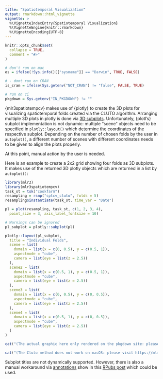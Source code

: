 ```yaml
---
title: "Spatiotemporal Visualization"
output: rmarkdown::html_vignette
vignette: >
  %\VignetteIndexEntry{Spatiotemporal Visualization}
  %\VignetteEngine{knitr::rmarkdown}
  %\VignetteEncoding{UTF-8}
---
```


```r
knitr::opts_chunk$set(
  collapse = TRUE,
  comment = "#>"
)

# don't run on mac
os = ifelse(!Sys.info()[["sysname"]] == "Darwin", TRUE, FALSE)

# - dont run on CRAN
is_cran = ifelse(Sys.getenv("NOT_CRAN") != "false", FALSE, TRUE)

# run on ci
pkgdown = Sys.getenv("IN_PKGDOWN") != ""
```

{mlr3spatiotempcv} makes use of {plotly} to create the 3D plots for visualizing spatiotemporal folds created via the CLUTO algorithm.
Arranging multiple 3D plots in plotly is done via [3D subplots](https://plotly.com/r/3d-subplots/).
Unfortunately, {plotl's} subplot implementation is not dynamic: multiple "scene" objects need to be specified in `plotly::layout()` which determine the coordinates of the respective subplot.
Depending on the number of chosen folds by the user in `autoplot()`, a different number of scenes with different coordinates needs to be given to align the plots properly.

At this point, manual action by the user is needed.

Here is an example to create a 2x2 grid showing four folds as 3D subplots.
It makes use of the returned 3D plotly objects which are returned in a list by `autoplot()`:

```r
library(mlr3)
library(mlr3spatiotempcv)
task_st = tsk("cookfarm")
resampling = rsmp("sptcv_cluto", folds = 5)
resampling$instantiate(task_st, time_var = "Date")

pl = plot(resampling, task_st, c(1, 2, 3, 4),
  point_size = 3, axis_label_fontsize = 10)

# Warnings can be ignored
pl_subplot = plotly::subplot(pl)

plotly::layout(pl_subplot,
  title = "Individual Folds",
  scene = list(
    domain = list(x = c(0, 0.5), y = c(0.5, 1)),
    aspectmode = "cube",
    camera = list(eye = list(z = 2.5))
  ),
  scene2 = list(
    domain = list(x = c(0.5, 1), y = c(0.5, 1)),
    aspectmode = "cube",
    camera = list(eye = list(z = 2.5))
  ),
  scene3 = list(
    domain = list(x = c(0, 0.5), y = c(0, 0.5)),
    aspectmode = "cube",
    camera = list(eye = list(z = 2.5))
  ),
  scene4 = list(
    domain = list(x = c(0.5, 1), y = c(0, 0.5)),
    aspectmode = "cube",
    camera = list(eye = list(z = 2.5))
  )
)
```

```r
cat("(The actual graphic here only rendered on the pkgdown site: please visit https://mlr3spatiotempcv.mlr-org.com.)")
```

```r
cat("(The Cluto method does not work on macOS: please visit https://mlr3spatiotempcv.mlr-org.com to see the rendered plot.)")
```

Subplot titles are not dynamically supported.
However, there is also a manual workaround via [annotations](https://plotly.com/r/reference/#layout-annotations) show in this [RPubs post](https://rpubs.com/bcd/subplot-titles) which could be used.

